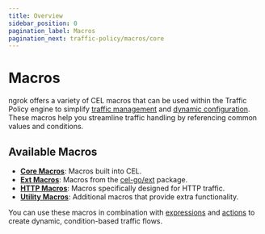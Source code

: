 ```yaml
---
title: Overview
sidebar_position: 0
pagination_label: Macros
pagination_next: traffic-policy/macros/core
---
```


# Macros

ngrok offers a variety of CEL macros that can be used within the Traffic Policy engine to simplify [traffic management](../concepts/expressions) and [dynamic configuration](../concepts/cel-interpolation). These macros help you streamline traffic handling by referencing common values and conditions.

## Available Macros

- [**Core Macros**](./core): Macros built into CEL.
- [**Ext Macros**](./ext): Macros from the [cel-go/ext](https://pkg.go.dev/github.com/google/cel-go/ext) package.
- [**HTTP Macros**](./http): Macros specifically designed for HTTP traffic.
- [**Utility Macros**](./utility): Additional macros that provide extra functionality.

You can use these macros in combination with [expressions](../concepts/expressions) and [actions](../actions) to create dynamic, condition-based traffic flows.
